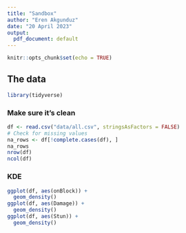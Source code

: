```yaml
---
title: "Sandbox"
author: "Eren Akgunduz"
date: "20 April 2023"
output:
  pdf_document: default
---
```


```r
knitr::opts_chunk$set(echo = TRUE)
```

## The data

```r
library(tidyverse)
```

### Make sure it's clean

```r
df <- read.csv("data/all.csv", stringsAsFactors = FALSE)
# Check for missing values
na_rows <- df[!complete.cases(df), ]
na_rows
nrow(df)
ncol(df)
```

### KDE

```r
ggplot(df, aes(onBlock)) +
  geom_density()
ggplot(df, aes(Damage)) +
  geom_density()
ggplot(df, aes(Stun)) +
  geom_density()
```
